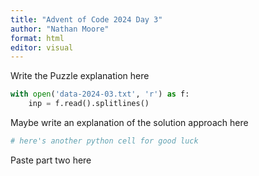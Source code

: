 ```yaml
---
title: "Advent of Code 2024 Day 3"
author: "Nathan Moore"
format: html
editor: visual
---
```


Write the Puzzle explanation here

```python

with open('data-2024-03.txt', 'r') as f:
    inp = f.read().splitlines()

```

Maybe write an explanation of the solution approach here

```python
# here's another python cell for good luck

```

Paste part two here
